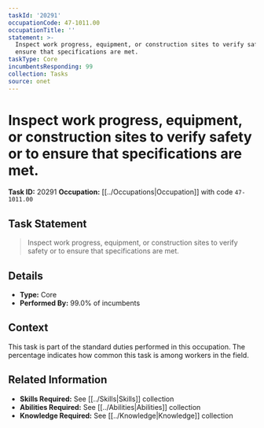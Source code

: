 ```yaml
---
taskId: '20291'
occupationCode: 47-1011.00
occupationTitle: ''
statement: >-
  Inspect work progress, equipment, or construction sites to verify safety or to
  ensure that specifications are met.
taskType: Core
incumbentsResponding: 99
collection: Tasks
source: onet
---
```

# Inspect work progress, equipment, or construction sites to verify safety or to ensure that specifications are met.

**Task ID:** 20291
**Occupation:** [[../Occupations|Occupation]] with code `47-1011.00`

## Task Statement

> Inspect work progress, equipment, or construction sites to verify safety or to ensure that specifications are met.

## Details

- **Type:** Core
- **Performed By:** 99.0% of incumbents

## Context

This task is part of the standard duties performed in this occupation. The percentage indicates how common this task is among workers in the field.

## Related Information

- **Skills Required:** See [[../Skills|Skills]] collection
- **Abilities Required:** See [[../Abilities|Abilities]] collection
- **Knowledge Required:** See [[../Knowledge|Knowledge]] collection
